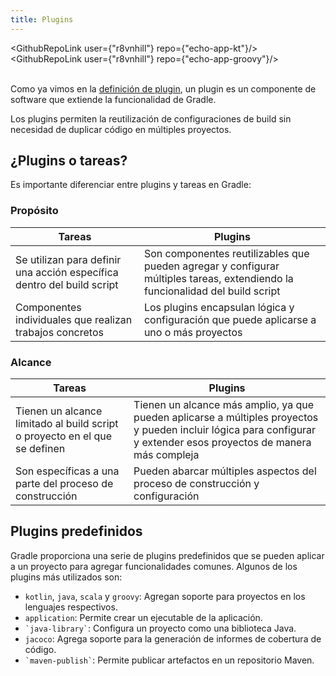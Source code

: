 ```yaml
---
title: Plugins
---
```


<ReadingTime/>

<GithubRepoLink user={"r8vnhill"} repo={"echo-app-kt"}/>
<GithubRepoLink user={"r8vnhill"} repo={"echo-app-groovy"}/>

\
Como ya vimos en la [definición de plugin](../convention-plugins#plugin-def), un plugin es un componente de software que extiende la funcionalidad de Gradle.

Los plugins permiten la reutilización de configuraciones de build sin necesidad de duplicar código en múltiples proyectos.

## ¿Plugins o tareas?

Es importante diferenciar entre plugins y tareas en Gradle:

### Propósito

| **Tareas**                                                             | **Plugins**                                                                                                                   |
|------------------------------------------------------------------------|-------------------------------------------------------------------------------------------------------------------------------|
| Se utilizan para definir una acción específica dentro del build script | Son componentes reutilizables que pueden agregar y configurar múltiples tareas, extendiendo la funcionalidad del build script |
| Componentes individuales que realizan trabajos concretos               | Los plugins encapsulan lógica y configuración que puede aplicarse a uno o más proyectos                                       |

### Alcance

| **Tareas**                                                                 | **Plugins**                                                                                                                                                          |
|----------------------------------------------------------------------------|----------------------------------------------------------------------------------------------------------------------------------------------------------------------|
| Tienen un alcance limitado al build script o proyecto en el que se definen | Tienen un alcance más amplio, ya que pueden aplicarse a múltiples proyectos y pueden incluir lógica para configurar y extender esos proyectos de manera más compleja |
| Son específicas a una parte del proceso de construcción                    | Pueden abarcar múltiples aspectos del proceso de construcción y configuración                                                                                        |


## Plugins predefinidos

Gradle proporciona una serie de plugins predefinidos que se pueden aplicar a un proyecto para agregar funcionalidades
comunes. Algunos de los plugins más utilizados son:

- `kotlin`, `java`, `scala` y `groovy`: Agregan soporte para proyectos en los lenguajes respectivos.
- `application`: Permite crear un ejecutable de la aplicación.
- `` `java-library` ``: Configura un proyecto como una biblioteca Java.
- `jacoco`: Agrega soporte para la generación de informes de cobertura de código.
- `` `maven-publish` ``: Permite publicar artefactos en un repositorio Maven.
